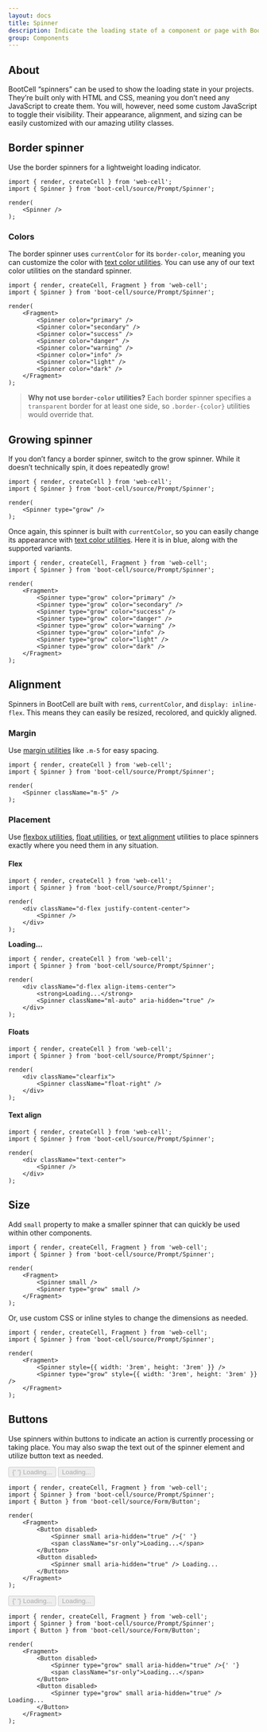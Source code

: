 ```yaml
---
layout: docs
title: Spinner
description: Indicate the loading state of a component or page with BootCell spinners, built entirely with HTML, CSS, and no JavaScript.
group: Components
---
```




## About

BootCell “spinners” can be used to show the loading state in your projects.
They’re built only with HTML and CSS, meaning you don’t need any JavaScript to create them.
You will, however, need some custom JavaScript to toggle their visibility.
Their appearance, alignment, and sizing can be easily customized with our amazing utility classes.

## Border spinner

Use the border spinners for a lightweight loading indicator.

<Example>
    <Spinner />
</Example>

```TSX
import { render, createCell } from 'web-cell';
import { Spinner } from 'boot-cell/source/Prompt/Spinner';

render(
    <Spinner />
);
```

### Colors

The border spinner uses `currentColor` for its `border-color`,
meaning you can customize the color with [text color utilities][1].
You can use any of our text color utilities on the standard spinner.

<Example>
    <Spinner color="primary" />
    <Spinner color="secondary" />
    <Spinner color="success" />
    <Spinner color="danger" />
    <Spinner color="warning" />
    <Spinner color="info" />
    <Spinner color="light" />
    <Spinner color="dark" />
</Example>

```TSX
import { render, createCell, Fragment } from 'web-cell';
import { Spinner } from 'boot-cell/source/Prompt/Spinner';

render(
    <Fragment>
        <Spinner color="primary" />
        <Spinner color="secondary" />
        <Spinner color="success" />
        <Spinner color="danger" />
        <Spinner color="warning" />
        <Spinner color="info" />
        <Spinner color="light" />
        <Spinner color="dark" />
    </Fragment>
);
```

> **Why not use `border-color` utilities?** Each border spinner specifies a `transparent` border for at least one side,
> so `.border-{color}` utilities would override that.

## Growing spinner

If you don’t fancy a border spinner, switch to the grow spinner.
While it doesn’t technically spin, it does repeatedly grow!

<Example>
    <Spinner type="grow" />
</Example>

```TSX
import { render, createCell } from 'web-cell';
import { Spinner } from 'boot-cell/source/Prompt/Spinner';

render(
    <Spinner type="grow" />
);
```

Once again, this spinner is built with `currentColor`, so you can easily change its appearance with [text color utilities][1].
Here it is in blue, along with the supported variants.

<Example>
    <Spinner type="grow" color="primary" />
    <Spinner type="grow" color="secondary" />
    <Spinner type="grow" color="success" />
    <Spinner type="grow" color="danger" />
    <Spinner type="grow" color="warning" />
    <Spinner type="grow" color="info" />
    <Spinner type="grow" color="light" />
    <Spinner type="grow" color="dark" />
</Example>

```TSX
import { render, createCell, Fragment } from 'web-cell';
import { Spinner } from 'boot-cell/source/Prompt/Spinner';

render(
    <Fragment>
        <Spinner type="grow" color="primary" />
        <Spinner type="grow" color="secondary" />
        <Spinner type="grow" color="success" />
        <Spinner type="grow" color="danger" />
        <Spinner type="grow" color="warning" />
        <Spinner type="grow" color="info" />
        <Spinner type="grow" color="light" />
        <Spinner type="grow" color="dark" />
    </Fragment>
);
```

## Alignment

Spinners in BootCell are built with `rem`s, `currentColor`, and `display: inline-flex`.
This means they can easily be resized, recolored, and quickly aligned.

### Margin

Use [margin utilities][2] like `.m-5` for easy spacing.

<Example>
    <Spinner className="m-5" />
</Example>

```TSX
import { render, createCell } from 'web-cell';
import { Spinner } from 'boot-cell/source/Prompt/Spinner';

render(
    <Spinner className="m-5" />
);
```

### Placement

Use [flexbox utilities][3], [float utilities][4], or [text alignment][5] utilities to place spinners exactly
where you need them in any situation.

#### Flex

<Example>
    <div className="d-flex justify-content-center">
        <Spinner />
    </div>
</Example>

```TSX
import { render, createCell } from 'web-cell';
import { Spinner } from 'boot-cell/source/Prompt/Spinner';

render(
    <div className="d-flex justify-content-center">
        <Spinner />
    </div>
);
```

<Example>
    <div className="d-flex align-items-center">
        <strong>Loading...</strong>
        <Spinner className="ml-auto" aria-hidden="true" />
    </div>
</Example>

```TSX
import { render, createCell } from 'web-cell';
import { Spinner } from 'boot-cell/source/Prompt/Spinner';

render(
    <div className="d-flex align-items-center">
        <strong>Loading...</strong>
        <Spinner className="ml-auto" aria-hidden="true" />
    </div>
);
```

#### Floats

<Example>
    <div className="clearfix">
        <Spinner className="float-right" />
    </div>
</Example>

```TSX
import { render, createCell } from 'web-cell';
import { Spinner } from 'boot-cell/source/Prompt/Spinner';

render(
    <div className="clearfix">
        <Spinner className="float-right" />
    </div>
);
```

#### Text align

<Example>
    <div className="text-center">
        <Spinner />
    </div>
</Example>

```TSX
import { render, createCell } from 'web-cell';
import { Spinner } from 'boot-cell/source/Prompt/Spinner';

render(
    <div className="text-center">
        <Spinner />
    </div>
);
```

## Size

Add `small` property to make a smaller spinner that can quickly be used within other components.

<Example>
    <Spinner small />
    <Spinner type="grow" small />
</Example>

```TSX
import { render, createCell, Fragment } from 'web-cell';
import { Spinner } from 'boot-cell/source/Prompt/Spinner';

render(
    <Fragment>
        <Spinner small />
        <Spinner type="grow" small />
    </Fragment>
);
```

Or, use custom CSS or inline styles to change the dimensions as needed.

<Example>
    <Spinner style={{ width: '3rem', height: '3rem' }} />
    <Spinner type="grow" style={{ width: '3rem', height: '3rem' }} />
</Example>

```TSX
import { render, createCell, Fragment } from 'web-cell';
import { Spinner } from 'boot-cell/source/Prompt/Spinner';

render(
    <Fragment>
        <Spinner style={{ width: '3rem', height: '3rem' }} />
        <Spinner type="grow" style={{ width: '3rem', height: '3rem' }} />
    </Fragment>
);
```

## Buttons

Use spinners within buttons to indicate an action is currently processing or taking place.
You may also swap the text out of the spinner element and utilize button text as needed.

<Example>
    <Button disabled>
        <Spinner small aria-hidden="true" />{' '}
        <span className="sr-only">Loading...</span>
    </Button>
    <Button disabled>
        <Spinner small aria-hidden="true" /> Loading...
    </Button>
</Example>

```TSX
import { render, createCell, Fragment } from 'web-cell';
import { Spinner } from 'boot-cell/source/Prompt/Spinner';
import { Button } from 'boot-cell/source/Form/Button';

render(
    <Fragment>
        <Button disabled>
            <Spinner small aria-hidden="true" />{' '}
            <span className="sr-only">Loading...</span>
        </Button>
        <Button disabled>
            <Spinner small aria-hidden="true" /> Loading...
        </Button>
    </Fragment>
);
```

<Example>
    <Button disabled>
        <Spinner type="grow" small aria-hidden="true" />{' '}
        <span className="sr-only">Loading...</span>
    </Button>
    <Button disabled>
        <Spinner type="grow" small aria-hidden="true" /> Loading...
    </Button>
</Example>

```TSX
import { render, createCell, Fragment } from 'web-cell';
import { Spinner } from 'boot-cell/source/Prompt/Spinner';
import { Button } from 'boot-cell/source/Form/Button';

render(
    <Fragment>
        <Button disabled>
            <Spinner type="grow" small aria-hidden="true" />{' '}
            <span className="sr-only">Loading...</span>
        </Button>
        <Button disabled>
            <Spinner type="grow" small aria-hidden="true" /> Loading...
        </Button>
    </Fragment>
);
```

[1]: https://getbootstrap.com/docs/4.5/utilities/colors/
[2]: https://getbootstrap.com/docs/4.5/utilities/spacing/
[3]: https://getbootstrap.com/docs/4.5/utilities/flex/
[4]: https://getbootstrap.com/docs/4.5/utilities/float/
[5]: https://getbootstrap.com/docs/4.5/content/typography/
